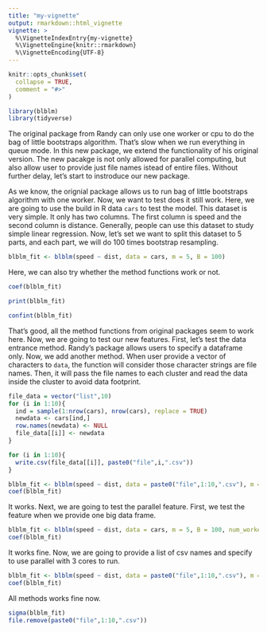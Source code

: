 ```yaml
---
title: "my-vignette"
output: rmarkdown::html_vignette
vignette: >
  %\VignetteIndexEntry{my-vignette}
  %\VignetteEngine{knitr::rmarkdown}
  %\VignetteEncoding{UTF-8}
---
```


```r
knitr::opts_chunk$set(
  collapse = TRUE,
  comment = "#>"
)
```

```r
library(blblm)
library(tidyverse)
```

The original package from Randy can only use one worker or cpu to do the bag of little bootstraps algorithm. That's slow when we run everything in queue mode. In this new package, we extend the functionality of his original version. The new pacakge is not only allowed for parallel computing, but also allow user to provide just file names istead of entire files. Without further delay, let's start to instroduce our new package. 

As we know, the orignial package allows us to run bag of little bootstraps algorithm with one worker. Now, we want to test does it still work. Here, we are going to use the build in R data `cars` to test the model. This dataset is very simple. It only has two columns. The first column is speed and the second column is distance. Generally, people can use this dataset to study simple linear regression. Now, let's set we want to split this dataset to 5 parts, and each part, we will do 100 times bootstrap resampling. 

```r
blblm_fit <- blblm(speed ~ dist, data = cars, m = 5, B = 100)
```

Here, we can also try whether the method functions work or not. 

```r
coef(blblm_fit)
```

```r
print(blblm_fit)
```

```r
confint(blblm_fit)
```

That's good, all the method functions from original packages seem to work here. Now, we are going to test our new features. First, let's test the data entrance method. Randy's package allows users to specify a dataframe only. Now, we add another method. When user provide a vector of characters to `data`, the function will consider those character strings are file names. Then, it will pass the file names to each cluster and read the data inside the cluster to avoid data footprint. 

```r
file_data = vector("list",10)
for (i in 1:10){
  ind = sample(1:nrow(cars), nrow(cars), replace = TRUE)
  newdata <- cars[ind,]
  row.names(newdata) <- NULL
  file_data[[i]] <- newdata
}

for (i in 1:10){
  write.csv(file_data[[i]], paste0("file",i,".csv"))
}

blblm_fit <- blblm(speed ~ dist, data = paste0("file",1:10,".csv"), m = 5, B = 100)
coef(blblm_fit)
```

It works. Next, we are going to test the parallel feature. First, we test the feature when we provide one big data frame.

```r
blblm_fit <- blblm(speed ~ dist, data = cars, m = 5, B = 100, num_worker = 2)
coef(blblm_fit)
```

It works fine. Now, we are going to provide a list of csv names and specify to use parallel with 3 cores to run. 

```r
blblm_fit <- blblm(speed ~ dist, data = paste0("file",1:10,".csv"), m = 5, B = 100, num_worker = 3)
coef(blblm_fit)
```

All methods works fine now. 

```r
sigma(blblm_fit)
file.remove(paste0("file",1:10,".csv"))
```
